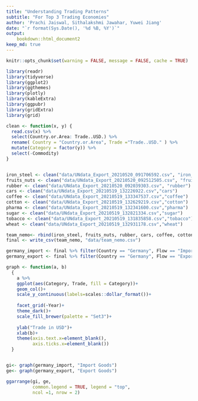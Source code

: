 ```yaml
---
title: "Understanding Trading Patterns"
subtitle: "For Top 3 Trading Economies"
author: 'Prachi Jaiswal, Sithalakshmi Jawahar, Yuwei Jiang'
date: "`r format(Sys.Date(), '%d %B, %Y')`"
output:
    bookdown::html_document2
keep_md: true
---
```


```r
knitr::opts_chunk$set(warning = FALSE, message = FALSE, cache = TRUE)
```

```r
library(readr)
library(tidyverse)
library(ggplot2)
library(ggthemes)
library(plotly)
library(kableExtra)
library(ggpubr)
library(gridExtra)
library(grid)
```

```r

clean <- function(x, y) {
  read.csv(x) %>% 
  select(Country.or.Area: Trade..USD.) %>% 
  rename( Country = "Country.or.Area", Trade ="Trade..USD." ) %>% 
  mutate(Category = factor(y)) %>% 
  select(-Commodity)
}


iron_steel <- clean("data/UNdata_Export_20210520_091706592.csv", "iron_steel")
fruits_nuts <- clean("data/UNdata_Export_20210520_092512505.csv", "fruits_nuts")
rubber <- clean("data/UNdata_Export_20210520_092039303.csv", "rubber")
cars <- clean("data/UNdata_Export_20210519_132226922.csv","cars")
coffee <- clean("data/UNdata_Export_20210519_133347537.csv","coffee")
cotton <- clean("data/UNdata_Export_20210519_132629219.csv","cotton")
pharma <- clean("data/UNdata_Export_20210519_132341600.csv","pharma")
sugar <- clean("data/UNdata_Export_20210519_132821334.csv","sugar")
tobacco <- clean("data/UNdata_Export_20210519_131835858.csv","tobacco")
wheat <- clean("data/UNdata_Export_20210519_132931178.csv","wheat")

```

```r
team_nemo<- rbind(iron_steel, fruits_nuts, rubber, cars, coffee, cotton, pharma, sugar, tobacco, wheat)
final <- write_csv(team_nemo, "data/team_nemo.csv")

```


\section*{Introduction}


\section*{Germany}
```r
germany_import <- final %>% filter(Country == "Germany", Flow == "Import")
germany_export <- final %>% filter(Country == "Germany", Flow == "Export")
```

```r

graph <- function(a, b)
  {  
    a %>%
    ggplot(aes(Category, Trade, fill = Category))+
    geom_col()+
    scale_y_continuous(labels=scales::dollar_format())+
    
    facet_grid(~Year)+
    theme_dark()+
    scale_fill_brewer(palette = "Set3")+
    
    ylab("Trade in USD")+
    xlab(b)+
    theme(axis.text.x=element_blank(),
          axis.ticks.x=element_blank())
  }


gi<- graph(germany_import, "Import Goods")
ge<- graph(germany_export, "Export Goods") 

ggarrange(gi, ge, 
          common.legend = TRUE, legend = "top",
          ncol =1, nrow = 2)
```



\section*{China}


\section*{USA}


\section*{Conclusion}


